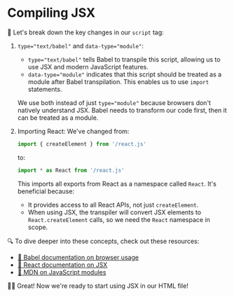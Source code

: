 # Compiling JSX

<EpicVideo url="https://www.epicreact.dev/workshops/react-fundamentals/compiling-jsx/solution" />

🦉 Let's break down the key changes in our `script` tag:

1. `type="text/babel"` and `data-type="module"`:

   - `type="text/babel"` tells Babel to transpile this script, allowing us to use JSX and modern JavaScript features.
   - `data-type="module"` indicates that this script should be treated as a module after Babel transpilation. This enables us to use `import` statements.

   We use both instead of just `type="module"` because browsers don't natively understand JSX. Babel needs to transform our code first, then it can be treated as a module.

2. Importing React:
   We've changed from:

   ```javascript
   import { createElement } from '/react.js'
   ```

   to:

   ```javascript
   import * as React from '/react.js'
   ```

   This imports all exports from React as a namespace called `React`. It's beneficial because:

   - It provides access to all React APIs, not just `createElement`.
   - When using JSX, the transpiler will convert JSX elements to `React.createElement` calls, so we need the `React` namespace in scope.

🔍 To dive deeper into these concepts, check out these resources:

- [📜 Babel documentation on browser usage](https://babeljs.io/docs/babel-standalone)
- [📜 React documentation on JSX](https://react.dev/learn/writing-markup-with-jsx)
- [📜 MDN on JavaScript modules](https://developer.mozilla.org/en-US/docs/Web/JavaScript/Guide/Modules)

👨‍💼 Great! Now we're ready to start using JSX in our HTML file!
